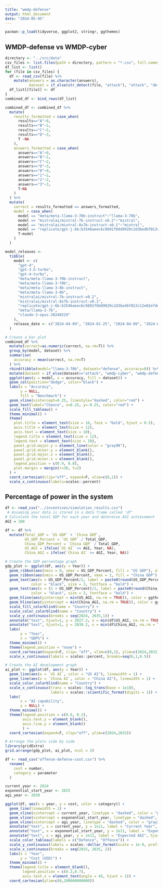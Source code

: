 ```yaml
---
title: "wmdp-defense"
output: html_document
date: "2024-05-05"
---
```


```r
pacman::p_load(tidyverse, ggplot2, stringr, ggthemes)
```

## WMDP-defense vs WMDP-cyber

```r
directory <- "../src/data"
csv_files <- list.files(path = directory, pattern = "*.csv", full.names = TRUE)
df_list <- list()
for (file in csv_files) {
  df <- read_csv(file) %>% 
    mutate(answers = as.character(answers),
           dataset = if_else(str_detect(file, "attack"), "attack", "defense"))
  df_list[[file]] <- df
}
combined_df <- bind_rows(df_list)
```
```r
combined_df <- combined_df %>% 
  mutate(
    results_formatted = case_when(
      results=="A"~0,
      results=="B"~1,
      results=="C"~2,
      results=="D"~3,
      T ~NA
    ),
    answers_formatted = case_when(
      answers=="A"~0,
      answers=="B"~1,
      answers=="C"~2,
      answers=="D"~3,
      answers=="0"~0,
      answers=="1"~1,
      answers=="2"~2,
      answers=="3"~3,
      T~NA
    )
  ) %>% 
  mutate(
    correct = results_formatted == answers_formatted,
    model = case_when(
      model == "meta/meta-llama-3-70b-instruct"~"llama-3-70b",
      model == "mistralai/mistral-7b-instruct-v0.2"~"mistral",
      model == "mistralai/mixtral-8x7b-instruct-v0.1"~"mixtral",
      model == "replicate/gpt-j-6b:b3546aeec6c9891f0dd9929c2d3bedbf013c12e02e7dd0346af09c37e008c827"~"gpt-j-6b",
      T~model
    )
  )

```



```r
model_releases <- 
  tibble(
    model <- c(
      "gpt-4",
      "gpt-3.5-turbo",
      "gpt-4-turbo",
      "meta/meta-llama-3-70b-instruct",
      "meta/meta-llama-3-70b",
      "meta/meta-llama-3-8b-instruct",
      "meta/meta-llama-3-8b",
      "mistralai/mistral-7b-instruct-v0.2",
      "mistralai/mixtral-8x7b-instruct-v0.1",
      "replicate/gpt-j-6b:b3546aeec6c9891f0dd9929c2d3bedbf013c12e02e7dd0346af09c37e008c827",
      "meta/llama-2-7b",
      "claude-3-opus-20240229"
    ),
    release_date <- c("2024-04-09", "2024-01-25", "2024-04-09", "2024-04-18", "2024-04-18", "2024-04-18", "2024-04-18", "2023-09-27", "2024-04-10", "2021-06-09", "2023-07-18", "2024-02-29")
  )

# Create a bar plot
combined_df %>% 
  mutate(correct=as.numeric(correct, na.rm=T)) %>% 
  group_by(model, dataset) %>% 
  summarise(
    accuracy = mean(correct, na.rm=T)
  ) %>% 
  rbind(tibble(model="llama-3-70b", dataset="defense", accuracy=0)) %>% 
  mutate(dataset = if_else(dataset=="attack", "wmdp-cyber", "wmdp-defense")) %>% 
  ggplot(aes(y = model, x = accuracy, fill = dataset)) +
  geom_col(position="dodge", color="black") +
  labs(x = "Accuracy",
       y = NULL,
       fill = "Benchmark") +
  geom_vline(xintercept=0.25, linestyle="dashed", color="red") +
  geom_text(label="Chance", x=0.25, y=-0.25, color="red") +
  scale_fill_tableau() +
  theme_minimal() +
  theme(
    plot.title = element_text(size = 16, face = "bold", hjust = 0.5),
    axis.title = element_text(size = 12),
    axis.text = element_text(size = 10),
    legend.title = element_text(size = 12),
    legend.text = element_text(size = 10),
    panel.grid.major.y = element_line(color = "gray90"),
    panel.grid.minor.y = element_blank(),
    panel.grid.major.x = element_blank(),
    panel.grid.minor.x = element_blank(),
    legend.position = c(0.9, 0.8),
    plot.margin = margin(r=30, t=2)
  ) +
  coord_cartesian(clip="off", expand=F, xlim=c(0,1)) +
  scale_x_continuous(labels=scales::percent)

```

## Percentage of power in the system

```r
df <- read_csv("../incentives/simulation_results.csv")
 # Assuming your data is stored in a data frame called 'df'
# Calculate the total GDP for each year and determine AGI achievement
AGI = 100

df <- df %>%
  mutate(Total_GDP = `US GDP` + `China GDP`,
         US_GDP_Percent = `US GDP` / Total_GDP,
         China_GDP_Percent = `China GDP` / Total_GDP,
         US_AGI = ifelse(`US AI` >= AGI, Year, NA),
         China_AGI = ifelse(`China AI` >= AGI, Year, NA))

# Create the GDP percentage graph
gdp_plot <- ggplot(df, aes(y = Year)) +
  geom_ribbon(aes(xmin = 0, xmax = US_GDP_Percent, fill = "US GDP"), alpha = 0.7) +
  geom_ribbon(aes(xmin = US_GDP_Percent, xmax = 1, fill = "China GDP"), alpha = 0.7) +
  geom_text(aes(x = US_GDP_Percent/2, label = paste0(round(US_GDP_Percent*100, 1), "%")),
            color = "black", size = 3, fontface = "bold") +
  geom_text(aes(x = (1 + US_GDP_Percent)/2, label = paste0(round(China_GDP_Percent*100, 1), "%")),
            color = "black", size = 3, fontface = "bold") +
  geom_hline(aes(yintercept = min(US_AGI, na.rm = TRUE)), color = ggthemes::colorblind_pal()(2)[2], linetype = "dashed", size = 1) + 
  geom_hline(aes(yintercept = min(China_AGI, na.rm = TRUE)), color = ggthemes::colorblind_pal()(2)[1], linetype = "dashed", size = 1) +
  scale_fill_colorblind(name = "Country") +
  scale_color_colorblind(name = "Country") +
  scale_y_continuous(breaks = seq(2024, 2035,1)) +
  annotate("text", hjust=1, y = 2027.2, x = min(df$US_AGI, na.rm = TRUE), label = "US AGI", color = ggthemes::colorblind_pal()(2)[2], size = 4, vjust = -0.1) +
  annotate("text", hjust=1, y = 2030.2, x = min(df$China_AGI, na.rm = TRUE), label = "China AGI", color = ggthemes::colorblind_pal()(2)[1], size = 4, vjust = -0.1) +
  labs(
       y = "Year",
       x = "GDP%") +
  theme_minimal() +
  theme(legend.position = "none") +
  coord_cartesian(expand=F, clip= "off", xlim=c(0,1), ylim=c(2024,2032)) +
  scale_x_continuous(labels = scales::percent, breaks=seq(0,1,0.5))

# Create the AI development graph
ai_plot <- ggplot(df, aes(y = Year)) +
  geom_line(aes(x = `US AI`, color = "US AI"), linewidth = 1) +
  geom_line(aes(x = `China AI`, color = "China AI"), linewidth = 1) +
  scale_color_colorblind(name = "Country") +
  scale_x_continuous(trans = scales::log_trans(base = 1e10),
                     labels = scales::scientific_format(digits = 1)) +
  labs(
       x = "AI capability",
       y = NULL) +
  theme_minimal() +
  theme(legend.position = c(0.6, 0.2),
        axis.text.y = element_blank(),
        axis.line.y = element_blank()
        ) +
  coord_cartesian(expand=F, clip="off", ylim=c(2024,2032))

# Arrange the plots side by side
library(gridExtra)
grid.arrange(gdp_plot, ai_plot, ncol = 2)

```

```r
df <- read_csv("offense-defense-cost.csv") %>% 
  rename(
    cost = number,
    category = parameter
  )

current_year <- 2024
exponential_start_year <- 2025
agi_year <- 2030

ggplot(df, aes(x = year, y = cost, color = category)) +
  geom_line(linewidth = 1) +
  geom_vline(xintercept = current_year, linetype = "dashed", color = "gray30", linewidth = 0.8) +
  geom_vline(xintercept = exponential_start_year, linetype = "dashed", color = "gray30", linewidth = 0.8) +
  geom_vline(xintercept = agi_year, linetype = "dashed", color = "gray30", linewidth = 0.8) +
  annotate("text", x = current_year, y = 1e11, label = "Current Year", hjust = -0.1, vjust = -0.5, size = 3, color = "gray30") +
  annotate("text", x = exponential_start_year, y = 1e11, label = "Exponential Development", hjust = -0.1, vjust = 1.5, size = 3, color = "gray30") +
  annotate("text", x = agi_year, y = 1e11, label = "Expected AGI", hjust = -0.1, vjust = -0.5, size = 3, color = "gray30") +
  scale_color_tableau(labels = c("Defence", "Offence")) +
  scale_y_continuous(labels = scales::dollar_format(scale = 1e-9, prefix = "$", suffix = "B")) +
  scale_x_continuous(breaks = seq(2015, 2035, 2))
  labs(x = "Year",
       y = "Cost (USD)") +
  theme_minimal() +
  theme(legend.title = element_blank(),
        legend.position = c(0.2,0.7),
        axis.text.x = element_text(angle = 45, hjust = 1)) +
  coord_cartesian(ylim=c(0,200000000000))
```

